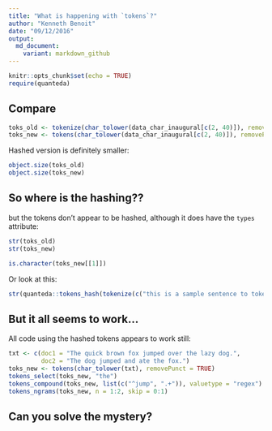 ```yaml
---
title: "What is happening with `tokens`?"
author: "Kenneth Benoit"
date: "09/12/2016"
output:
  md_document:
    variant: markdown_github
---
```


```r
knitr::opts_chunk$set(echo = TRUE)
require(quanteda)
```

## Compare

```r
toks_old <- tokenize(char_tolower(data_char_inaugural[c(2, 40)]), removePunct = TRUE)
toks_new <- tokens(char_tolower(data_char_inaugural[c(2, 40)]), removePunct = TRUE)
```

Hashed version is definitely smaller:
```r
object.size(toks_old)
object.size(toks_new)
```

## So where is the hashing??

but the tokens don't appear to be hashed, although it does have the `types` attribute:
```r
str(toks_old)
str(toks_new)

is.character(toks_new[[1]])
```

Or look at this:
```r
str(quanteda::tokens_hash(tokenize(c("this is a sample sentence to tokenize"))))
```

## But it all seems to work...

All code using the hashed tokens appears to work still:
```r
txt <- c(doc1 = "The quick brown fox jumped over the lazy dog.",
         doc2 = "The dog jumped and ate the fox.")
toks_new <- tokens(char_tolower(txt), removePunct = TRUE)
tokens_select(toks_new, "the")
tokens_compound(toks_new, list(c("^jump", ".+")), valuetype = "regex")
tokens_ngrams(toks_new, n = 1:2, skip = 0:1)
```

## Can you solve the mystery?